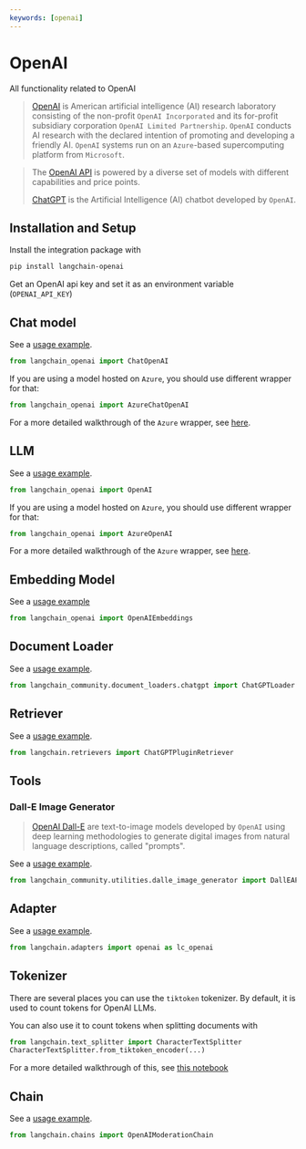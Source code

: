 ```yaml
---
keywords: [openai]
---
```


# OpenAI

All functionality related to OpenAI

>[OpenAI](https://en.wikipedia.org/wiki/OpenAI) is American artificial intelligence (AI) research laboratory 
> consisting of the non-profit `OpenAI Incorporated`
> and its for-profit subsidiary corporation `OpenAI Limited Partnership`. 
> `OpenAI` conducts AI research with the declared intention of promoting and developing a friendly AI. 
> `OpenAI` systems run on an `Azure`-based supercomputing platform from `Microsoft`.

>The [OpenAI API](https://platform.openai.com/docs/models) is powered by a diverse set of models with different capabilities and price points.
> 
>[ChatGPT](https://chat.openai.com) is the Artificial Intelligence (AI) chatbot developed by `OpenAI`.

## Installation and Setup

Install the integration package with
```bash
pip install langchain-openai
```

Get an OpenAI api key and set it as an environment variable (`OPENAI_API_KEY`)

## Chat model

See a [usage example](/docs/integrations/chat/openai).

```python
from langchain_openai import ChatOpenAI
```

If you are using a model hosted on `Azure`, you should use different wrapper for that:
```python
from langchain_openai import AzureChatOpenAI
```
For a more detailed walkthrough of the `Azure` wrapper, see [here](/docs/integrations/chat/azure_chat_openai).

## LLM

See a [usage example](/docs/integrations/llms/openai).

```python
from langchain_openai import OpenAI
```

If you are using a model hosted on `Azure`, you should use different wrapper for that:
```python
from langchain_openai import AzureOpenAI
```
For a more detailed walkthrough of the `Azure` wrapper, see [here](/docs/integrations/llms/azure_openai).

## Embedding Model

See a [usage example](/docs/integrations/text_embedding/openai)

```python
from langchain_openai import OpenAIEmbeddings
```

## Document Loader

See a [usage example](/docs/integrations/document_loaders/chatgpt_loader).

```python
from langchain_community.document_loaders.chatgpt import ChatGPTLoader
```

## Retriever

See a [usage example](/docs/integrations/retrievers/chatgpt-plugin).

```python
from langchain.retrievers import ChatGPTPluginRetriever
```

## Tools

### Dall-E Image Generator

>[OpenAI Dall-E](https://openai.com/dall-e-3) are text-to-image models developed by `OpenAI` 
> using deep learning methodologies to generate digital images from natural language descriptions, 
> called "prompts".


See a [usage example](/docs/integrations/tools/dalle_image_generator).

```python
from langchain_community.utilities.dalle_image_generator import DallEAPIWrapper
```

## Adapter

See a [usage example](/docs/integrations/adapters/openai).

```python
from langchain.adapters import openai as lc_openai
```

## Tokenizer

There are several places you can use the `tiktoken` tokenizer. By default, it is used to count tokens
for OpenAI LLMs.

You can also use it to count tokens when splitting documents with 
```python
from langchain.text_splitter import CharacterTextSplitter
CharacterTextSplitter.from_tiktoken_encoder(...)
```
For a more detailed walkthrough of this, see [this notebook](/docs/how_to/split_by_token/#tiktoken)

## Chain

See a [usage example](https://python.langchain.com/v0.1/docs/guides/productionization/safety/moderation).

```python
from langchain.chains import OpenAIModerationChain
```


